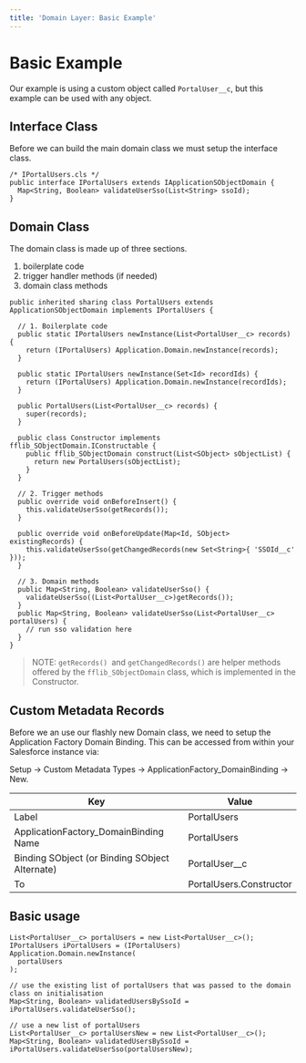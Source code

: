 ```yaml
---
title: 'Domain Layer: Basic Example'
---
```


# Basic Example

Our example is using a custom object called `PortalUser__c`, but this example can be used with any object.

## Interface Class

Before we can build the main domain class we must setup the interface class.

```apex
/* IPortalUsers.cls */
public interface IPortalUsers extends IApplicationSObjectDomain {
  Map<String, Boolean> validateUserSso(List<String> ssoId);
}
```

## Domain Class

The domain class is made up of three sections.

1. boilerplate code
2. trigger handler methods (if needed)
3. domain class methods

```apex
public inherited sharing class PortalUsers extends ApplicationSObjectDomain implements IPortalUsers {

  // 1. Boilerplate code
  public static IPortalUsers newInstance(List<PortalUser__c> records) {
    return (IPortalUsers) Application.Domain.newInstance(records);
  }

  public static IPortalUsers newInstance(Set<Id> recordIds) {
    return (IPortalUsers) Application.Domain.newInstance(recordIds);
  }

  public PortalUsers(List<PortalUser__c> records) {
    super(records);
  }

  public class Constructor implements fflib_SObjectDomain.IConstructable {
    public fflib_SObjectDomain construct(List<SObject> sObjectList) {
      return new PortalUsers(sObjectList);
    }
  }

  // 2. Trigger methods
  public override void onBeforeInsert() {
    this.validateUserSso(getRecords());
  }

  public override void onBeforeUpdate(Map<Id, SObject> existingRecords) {
    this.validateUserSso(getChangedRecords(new Set<String>{ 'SSOId__c' }));
  }

  // 3. Domain methods
  public Map<String, Boolean> validateUserSso() {
    validateUserSso((List<PortalUser__c>)getRecords());
  }
  public Map<String, Boolean> validateUserSso(List<PortalUser__c> portalUsers) {
    // run sso validation here
  }
}
```

> NOTE: `getRecords() `and `getChangedRecords()` are helper methods offered by the `fflib_SObjectDomain` class, which is implemented in the Constructor.

## Custom Metadata Records

Before we an use our flashly new Domain class, we need to setup the Application Factory Domain Binding. This can be accessed from within your Salesforce instance via:

Setup → Custom Metadata Types → ApplicationFactory_DomainBinding → New.

| Key                                            | Value                   |
| ---------------------------------------------- | ----------------------- |
| Label                                          | PortalUsers             |
| ApplicationFactory_DomainBinding Name          | PortalUsers             |
| Binding SObject (or Binding SObject Alternate) | PortalUser\_\_c         |
| To                                             | PortalUsers.Constructor |

## Basic usage

```apex
List<PortalUser__c> portalUsers = new List<PortalUser__c>();
IPortalUsers iPortalUsers = (IPortalUsers) Application.Domain.newInstance(
  portalUsers
);

// use the existing list of portalUsers that was passed to the domain class on initialisation
Map<String, Boolean> validatedUsersBySsoId = iPortalUsers.validateUserSso();

// use a new list of portalUsers
List<PortalUser__c> portalUsersNew = new List<PortalUser__c>();
Map<String, Boolean> validatedUsersBySsoId = iPortalUsers.validateUserSso(portalUsersNew);

```

